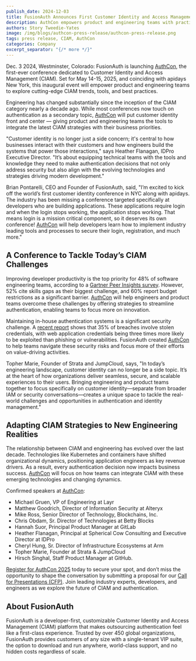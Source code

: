 ```yaml
---
publish_date: 2024-12-03 
title: FusionAuth Announces First Customer Identity and Access Management (CIAM) Conference
description: AuthCon empowers product and engineering teams with practical solutions for modern CIAM needs
authors: Story Tweedie-Yates
image: /img/blogs/authcon-press-release/authcon-press-release.png
tags: press release, CIAM, AuthCon
categories: Company
excerpt_separator: "{/* more */}"
---
```




Dec. 3 2024, Westminster, Colorado: FusionAuth is launching [AuthCon](https://authcon.io), the first-ever conference dedicated to Customer Identity and Access Management (CIAM). Set for May 14-15, 2025, and coinciding with apidays New York, this inaugural event will empower product and engineering teams to explore cutting-edge CIAM trends, tools, and best practices.

Engineering has changed substantially since the inception of the CIAM category nearly a decade ago. While most conferences now touch on authentication as a secondary topic, [AuthCon](https://authcon.io) will put customer identity front and center — giving product and engineering teams the tools to integrate the latest CIAM strategies with their business priorities.

"Customer identity is no longer just a side concern; it's central to how businesses interact with their customers and how engineers build the systems that power those interactions," says Heather Flanagan, IDPro Executive Director. "It’s about equipping technical teams with the tools and knowledge they need to make authentication decisions that not only address security but also align with the evolving technologies and strategies driving modern development."

Brian Pontarelli, CEO and Founder of FusionAuth, said, "I’m excited to kick off the world’s first customer identity conference in NYC along with apidays. The industry has been missing a conference targeted specifically at developers who are building applications. These applications require login and when the login stops working, the application stops working. That means login is a mission critical component, so it deserves its own conference! [AuthCon](https://authcon.io) will help developers learn how to implement industry leading tools and processes to secure their login, registration, and much more."

## A Conference to Tackle Today’s CIAM Challenges

Improving developer productivity is the top priority for 48% of software engineering teams, according to a [Gartner Peer Insights survey](https://www.gartner.com/peer-community/oneminuteinsights/omi-2024-software-engineering-priorities-challenges-top-mind-hfe). However, 52% cite skills gaps as their biggest challenge, and 60% report budget restrictions as a significant barrier. [AuthCon](https://authcon.io) will help engineers and product teams overcome these challenges by offering strategies to streamline authentication, enabling teams to focus more on innovation.

Maintaining in-house authentication systems is a significant security challenge. A [recent report](https://www.verizon.com/business/en-gb/resources/reports/dbir/?trk=article-ssr-frontend-pulse_little-text-block) shows that 35% of breaches involve stolen credentials, with web application credentials being three times more likely to be exploited than phishing or vulnerabilities. FusionAuth created [AuthCon](https://authcon.io) to help teams navigate these security risks and focus more of their efforts on value-driving activities.

Topher Marie, Founder of Strata and JumpCloud, says, "In today’s engineering landscape, customer identity can no longer be a side topic. It’s at the heart of how organizations deliver seamless, secure, and scalable experiences to their users. Bringing engineering and product teams together to focus specifically on customer identity—separate from broader IAM or security conversations—creates a unique space to tackle the real-world challenges and opportunities in authentication and identity management."

## Adapting CIAM Strategies to New Engineering Realities

The relationship between CIAM and engineering has evolved over the last decade. Technologies like Kubernetes and containers have shifted organizational dynamics, positioning application engineers as key revenue drivers. As a result, every authentication decision now impacts business success. [AuthCon](https://authcon.io) will focus on how teams can integrate CIAM with these emerging technologies and changing dynamics.

Confirmed speakers at [AuthCon](https://authcon.io): 
- Michael Gruen, VP of Engineering at Layr 
- Matthew Goodrich, Director of Information Security at Alteryx 
- Mike Ross, Senior Director of Technology, Blockchains, Inc.
- Chris Obdam, Sr. Director of Technologies at Betty Blocks 
- Hannah Suor, Principal Product Manager at GitLab
- Heather Flanagan, Principal at Spherical Cow Consulting and Executive Director at IDPro 
- Cheryl Hung, Sr. Director of Infrastructure Ecosystems at Arm
- Topher Marie, Founder at Strata & JumpCloud
- Hirsch Singhal, Staff Product Manager at GitHub.

[Register for AuthCon 2025](https://ticket.apidays.global/event/apidays-nyc-2025/207d2df0-83d4-4511-a6ae-3e1229e584b8/AuthCon2025) today to secure your spot, and don’t miss the opportunity to shape the conversation by submitting a proposal for our [Call for Presentations (CFP)](https://apidays.typeform.com/to/jyEoGGg1?utm_source=xxxxx&utm_medium=xxxxx&utm_campaign=xxxxx&typeform-source=www.authcon.io#event_name=xxxxx). Join leading industry experts, developers, and engineers as we explore the future of CIAM and authentication.

## About FusionAuth

FusionAuth is a developer-first, customizable Customer Identity and Access Management (CIAM) platform that makes outsourcing authentication feel like a first-class experience. Trusted by over 450 global organizations, FusionAuth provides customers of any size with a single-tenant VIP suite, the option to download and run anywhere, world-class support, and no hidden costs regardless of scale.
